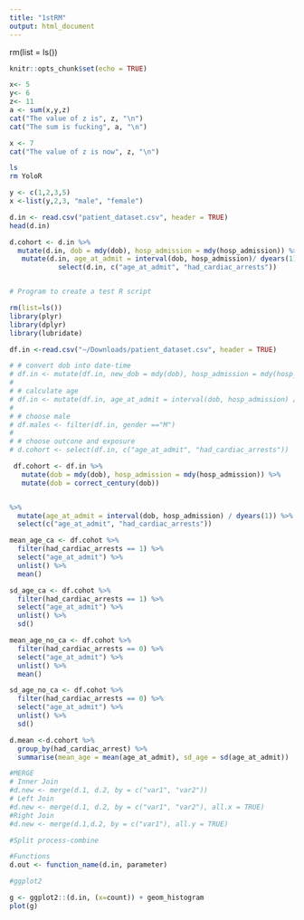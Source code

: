 ```yaml
---
title: "1stRM"
output: html_document
---
```

rm(list = ls())
```r
knitr::opts_chunk$set(echo = TRUE)
```
```r
x<- 5
y<- 6
z<- 11
a <- sum(x,y,z)
cat("The value of z is", z, "\n")
cat("The sum is fucking", a, "\n")
```

```r
x <- 7
cat("The value of z is now", z, "\n")
```

```bash
ls 
rm YoloR

```
```r
y <- c(1,2,3,5)
x <-list(y,2,3, "male", "female")
```

```r
d.in <- read.csv("patient_dataset.csv", header = TRUE)
head(d.in)

d.cohort <- d.in %>%
  mutate(d.in, dob = mdy(dob), hosp_admission = mdy(hosp_admission)) %>% 
   mutate(d.in, age_at_admit = interval(dob, hosp_admission)/ dyears(1)) %>%
            select(d.in, c("age_at_admit", "had_cardiac_arrests"))



```
```r
# Program to create a test R script

rm(list=ls())
library(plyr)
library(dplyr)
library(lubridate)

df.in <-read.csv("~/Downloads/patient_dataset.csv", header = TRUE)

# # convert dob into date-time
# df.in <- mutate(df.in, new_dob = mdy(dob), hosp_admission = mdy(hosp_admission))
# 
# # calculate age
# df.in <- mutate(df.in, age_at_admit = interval(dob, hosp_admission) / dyears(1))
# 
# # choose male
# df.males <- filter(df.in, gender =="M")
# 
# # choose outcone and exposure
# d.cohort <- select(df.in, c("age_at_admit", "had_cardiac_arrests"))

 df.cohort <- df.in %>%
   mutate(dob = mdy(dob), hosp_admission = mdy(hosp_admission)) %>%
   mutate(dob = correct_century(dob))


%>%
  mutate(age_at_admit = interval(dob, hosp_admission) / dyears(1)) %>%
  select(c("age_at_admit", "had_cardiac_arrests"))

mean_age_ca <- df.cohot %>%
  filter(had_cardiac_arrests == 1) %>%
  select("age_at_admit") %>%
  unlist() %>%
  mean()

sd_age_ca <- df.cohot %>%
  filter(had_cardiac_arrests == 1) %>%
  select("age_at_admit") %>%
  unlist() %>%
  sd()

mean_age_no_ca <- df.cohot %>%
  filter(had_cardiac_arrests == 0) %>%
  select("age_at_admit") %>%
  unlist() %>%
  mean()

sd_age_no_ca <- df.cohot %>%
  filter(had_cardiac_arrests == 0) %>%
  select("age_at_admit") %>%
  unlist() %>%
  sd()

d.mean <-d.cohort %>%
  group_by(had_cardiac_arrest) %>%
  summarise(mean_age = mean(age_at_admit), sd_age = sd(age_at_admit))

#MERGE
# Inner Join
#d.new <- merge(d.1, d.2, by = c("var1", "var2"))
# Left Join
#d.new <- merge(d.1, d.2, by = c("var1", "var2"), all.x = TRUE)
#Right Join
#d.new <- merge(d.1,d.2, by = c("var1"), all.y = TRUE)

#Split process-combine

#Functions
d.out <- function_name(d.in, parameter)

#ggplot2

g <- ggplot2::(d.in, (x=count)) + geom_histogram
plot(g)
```
```r

```

